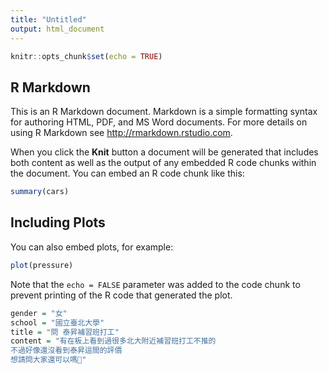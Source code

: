 ---
title: "Untitled"
output: html_document
---

```{r setup, include=FALSE}
knitr::opts_chunk$set(echo = TRUE)
```

## R Markdown

This is an R Markdown document. Markdown is a simple formatting syntax for authoring HTML, PDF, and MS Word documents. For more details on using R Markdown see <http://rmarkdown.rstudio.com>.

When you click the **Knit** button a document will be generated that includes both content as well as the output of any embedded R code chunks within the document. You can embed an R code chunk like this:

```{r cars}
summary(cars)
```

## Including Plots

You can also embed plots, for example:

```{r pressure, echo=FALSE}
plot(pressure)
```

Note that the `echo = FALSE` parameter was added to the code chunk to prevent printing of the R code that generated the plot.
```{r}
gender = "女"
school = "國立臺北大學"
title = "問 泰昇補習班打工"
content = "有在板上看到過很多北大附近補習班打工不推的
不過好像還沒看到泰昇這間的評價
想請問大家還可以嗎🙏"
```

```{r}

```

